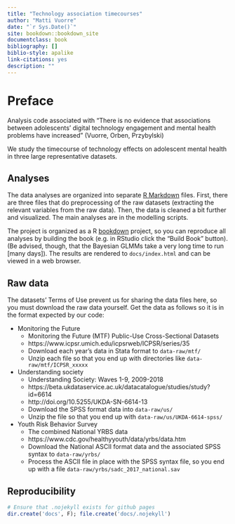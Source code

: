 ```yaml
--- 
title: "Technology association timecourses"
author: "Matti Vuorre"
date: "`r Sys.Date()`"
site: bookdown::bookdown_site
documentclass: book
bibliography: []
biblio-style: apalike
link-citations: yes
description: ""
---
```


# Preface

Analysis code associated with "There is no evidence that associations between adolescents’ digital technology engagement and mental health problems have increased" (Vuorre, Orben, Przybylski)

We study the timecourse of technology effects on adolescent mental health in three large representative datasets.

## Analyses

The data analyses are organized into separate [R Markdown](https://rmarkdown.rstudio.com/) files. First, there are three files that do preprocessing of the raw datasets (extracting the relevant variables from the raw data). Then, the data is cleaned a bit further and visualized. The main analyses are in the modelling scripts.

The project is organized as a R [bookdown](https://bookdown.org/yihui/bookdown/) project, so you can reproduce all analyses by building the book (e.g. in RStudio click the "Build Book" button). (Be advised, though, that the Bayesian GLMMs take a very long time to run [many days]). The results are rendered to `docs/index.html` and can be viewed in a web browser.

## Raw data

The datasets' Terms of Use prevent us for sharing the data files here, so you must download the raw data yourself. Get the data as follows so it is in the format expected by our code: 

- Monitoring the Future
	- Monitoring the Future (MTF) Public-Use Cross-Sectional Datasets
	- https://www.icpsr.umich.edu/icpsrweb/ICPSR/series/35
	- Download each year's data in Stata format to `data-raw/mtf/`
	- Unzip each file so that you end up with directories like `data-raw/mtf/ICPSR_xxxxx`
	
- Understanding society
	- Understanding Society: Waves 1-9, 2009-2018
	- https://beta.ukdataservice.ac.uk/datacatalogue/studies/study?id=6614
	- http://doi.org/10.5255/UKDA-SN-6614-13
	- Download the SPSS format data into `data-raw/us/`
	- Unzip the file so that you end up with `data-raw/us/UKDA-6614-spss/`
	
- Youth Risk Behavior Survey
	- The combined National YRBS data 
	- https://www.cdc.gov/healthyyouth/data/yrbs/data.htm
	- Download the National ASCII format data and the associated SPSS syntax to `data-raw/yrbs/`
	- Process the ASCII file in place with the SPSS syntax file, so you end up with a file `data-raw/yrbs/sadc_2017_national.sav`

## Reproducibility

```r
# Ensure that .nojekyll exists for github pages
dir.create('docs', F); file.create('docs/.nojekyll')
```
